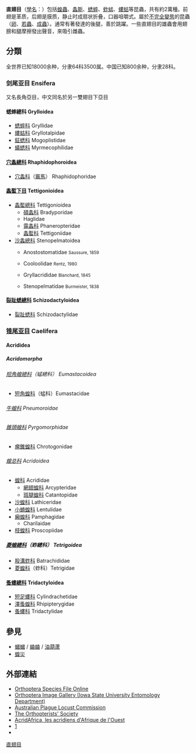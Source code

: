 {{Automatic Taxobox
| fossil_range = {{fossilrange|272.3|0|earliest=290.1}}<small>[[二叠紀|二叠紀]]－現代</small>
| image = Eastern Lubber Grasshopper Sideview.jpg
| image_caption = {{link-en|东苯蝗|Romalea microptera}} ''Romalea microptera''
| taxon = Orthoptera
| authority = [[Pierre_André_Latreille|Latreille]], 1793
| subdivision_ranks = 亞目
| subdivision = *[[劍尾亞目|劍尾亞目]] Ensifera
*[[草蜢|锥尾亚目]] Caelifera
}}

'''直翅目'''（[[學名|學名]]：{{lang|la|Orthoptera}}）包括[[蝗蟲|蝗蟲]]、[[螽斯|螽斯]]、[[蟋蟀|蟋蟀]]、[[蚱蜢|蚱蜢]]、[[螻蛄|螻蛄]]等昆蟲，共有約2萬種。前翅是革质，后翅是膜质，静止时成扇状折叠，口器咀嚼式。屬於[[不完全變態|不完全變態]]的昆蟲（[[卵|卵]]、[[若蟲|若蟲]]、[[成蟲|成蟲]]）。通常有著發達的後腿，善於跳躍。一些直翅目的雄蟲會用翅膀和腿摩擦發出聲音，來吸引雌蟲。

== 分類 ==
全世界已知18000余种，分隶64科3500属。中国已知800余种，分隶28科。

=== 剑尾亚目 Ensifera ===
又名長角亞目，中文同名於另一雙翅目下亞目

==== 蟋蟀總科 Grylloidea ====
* [[蟋蟀科|蟋蟀科]] Gryllidae
* [[螻蛄科|螻蛄科]] Gryllotalpidae
* [[鉦蟋科|鉦蟋科]] Mogoplistidae
* [[蟻蟋科|蟻蟋科]] Myrmecophilidae

==== [[穴螽總科|穴螽總科]] Rhaphidophoroidea ====

* [[穴螽科|穴螽科]]（[[灶馬|竈馬]]） Rhaphidophoridae

==== [[螽蟴下目|螽蟴下目]] Tettigonioidea ====
*[[螽蟴總科|螽蟴總科]] Tettigonioidea
** [[碩螽科|碩螽科]] Bradyporidae
** Haglidae
** [[露螽科|露螽科]] Phaneropteridae
** [[螽蟴科|螽蟴科]] Tettigoniidae
*[[沙螽總科|沙螽總科]] Stenopelmatoidea
** {{link-en|丑螽科|Anostostomatidae}} Anostostomatidae <small>Saussure, 1859</small>
** {{link-en|酷勞倫怪螽科|Cooloolidae}} Cooloolidae <small>Rentz, 1980</small>
** {{link-en|蟋螽科|Gryllacrididae}} Gryllacrididae <small>Blanchard, 1845</small>
** {{link-en|沙螽科|Stenopelmatidae}} Stenopelmatidae <small>Burmeister, 1838</small>

==== [[裂趾蟋總科|裂趾蟋總科]] Schizodactyloidea ====

* [[裂趾蟋科|裂趾蟋科]] Schizodactylidae

=== [[蚱蜢|锥尾亚目]] Caelifera ===

==== Acrididea ====

===== Acridomorpha =====

====== [[短角蝗總科|短角蝗總科]]（蜢總科） Eumastacoidea ======
* [[短角蝗科|短角蝗科]]（蜢科）Eumastacidae

====== [[牛蝗科|牛蝗科]] Pneumoroidae ======

====== [[錐頭蝗科|錐頭蝗科]] Pyrgomorphidae ======
* [[瘤錐蝗科|瘤錐蝗科]] Chrotogonidae

====== [[蝗总科|蝗总科]] Acridoidea ======
* [[蝗科|蝗科]] Acrididae
** [[網翅蝗科|網翅蝗科]] Arcypteridae
** [[斑腿蝗科|斑腿蝗科]] Catantopidae
* [[沙蝗科|沙蝗科]] Lathiceridae
* [[小蝻蝗科|小蝻蝗科]] Lentulidae
* [[癩蝗科|癩蝗科]] Pamphagidae
** Charilaidae
* [[枝蝗科|枝蝗科]] Proscopiidae

===== [[菱蝗總科|菱蝗總科]]（蚱總科） Tetrigoidea =====
* [[股溝蚱科|股溝蚱科]] Batrachididae
* [[菱蝗科|菱蝗科]]（蚱科）Tetrigidae

==== [[蚤螻總科|蚤螻總科]] Tridactyloidea ====

* [[短足螻科|短足螻科]] Cylindrachetidae
* [[澤蚤蝗科|澤蚤蝗科]] Rhipipterygidae
* [[蚤螻科|蚤螻科]] Tridactylidae

== 參見 ==
* [[蟈蟈|蟈蟈]] / [[蛐蛐|蛐蛐]] / [[油葫蘆|油葫蘆]]
* [[蝗災|蝗災]]

==外部連結==
{{Commons category|Orthoptera|直翅目}}
{{wikispecies}}
*[http://orthoptera.speciesfile.org/ Orthoptera Species File Online] {{Wayback|url=http://orthoptera.speciesfile.org/ |date=20080724015119 }}
*[http://www.ent.iastate.edu/imagegal/orthoptera Orthoptera Image Gallery (Iowa State University Entomology Department)] {{Wayback|url=http://www.ent.iastate.edu/imagegal/orthoptera |date=20100924024935 }}
*[https://web.archive.org/web/20050615144819/http://www.affa.gov.au/content/output.cfm?ObjectID=D2C48F86-BA1A-11A1-A2200060B0A00383 Australian Plague Locust Commission]
*[http://www.orthoptera.org/ The Orthopterists' Society] {{Wayback|url=http://www.orthoptera.org/ |date=20081123054052 }}
*[http://www.acrida.info AcridAfrica, les acridiens d'Afrique de l'Ouest] {{Wayback|url=http://www.acrida.info/ |date=20210227040004 }}
*[http://locust.cirad.fr/] {{Wayback|url=http://locust.cirad.fr/ |date=20210225100337 }}
*{{Cite NIE|Orthoptera|year=1905}}

{{Authority control}}
{{Taxonbar|from=Q167810}}

[[Category:直翅目|]]